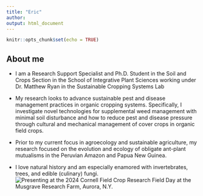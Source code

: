 ```yaml
---
title: "Eric"
author: 
output: html_document
---
```


```r
knitr::opts_chunk$set(echo = TRUE)
```


## About me
- I am a Research Support Specialist and Ph.D. Student in the Soil and Crops Section in the School of Integrative Plant Sciences working under Dr. Matthew Ryan in the Sustainable Cropping Systems Lab 

- My research looks to advance sustainable pest and disease management practices in organic cropping systems. Specifically, I investigate novel technologies for supplemental weed management with minimal soil disturbance and how to reduce pest and disease pressure through cultural and mechanical management of cover crops in organic field crops. 

- Prior to my current focus in agroecology and sustainable agriculture, my research focused on the evolution and ecology of obligate ant-plant mutualisms in the Peruvian Amazon and Papua New Guinea.  

- I love natural history and am especially enamored with invertebrates, trees, and edible (culinary) fungi.  
![Presenting at the 2024 Cornell Field Crop Research Field Day at the Musgrave Research Farm, Aurora, N.Y.](file:///Users/ey239/Github/assignment-3-ey239/IMG_0576.jpeg)